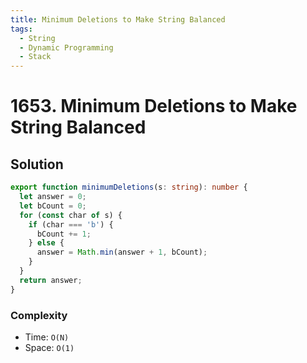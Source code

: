 ```yaml
---
title: Minimum Deletions to Make String Balanced
tags:
  - String
  - Dynamic Programming
  - Stack
---
```


# 1653. Minimum Deletions to Make String Balanced

<Badges>
  <LevelBadge level="medium" />
  <TopicBadge name="String" slug="string" />
  <TopicBadge name="Dynamic Programming" slug="dynamic-programming" />
  <TopicBadge name="Stack" slug="stack" />
</Badges>

## Solution

```typescript filename="solution.ts" copy
export function minimumDeletions(s: string): number {
  let answer = 0;
  let bCount = 0;
  for (const char of s) {
    if (char === 'b') {
      bCount += 1;
    } else {
      answer = Math.min(answer + 1, bCount);
    }
  }
  return answer;
}
```

### Complexity

- Time: `O(N)`
- Space: `O(1)`

<ProblemLink
  codingSite="leetcode"
  href="https://leetcode.com/problems/minimum-deletions-to-make-string-balanced/"
  title="Minimum Deletions to Make String Balanced"
/>
